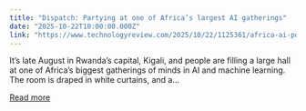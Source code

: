 ```yaml
---
title: "Dispatch: Partying at one of Africa’s largest AI gatherings"
date: "2025-10-22T10:00:00.000Z"
link: "https://www.technologyreview.com/2025/10/22/1125361/africa-ai-policymaking-nyalleng-moorosi/"
---
```


It’s late August in Rwanda’s capital, Kigali, and people are filling a large hall at one of Africa’s biggest gatherings of minds in AI and machine learning. The room is draped in white curtains, and a...

[Read more](https://www.technologyreview.com/2025/10/22/1125361/africa-ai-policymaking-nyalleng-moorosi/)
